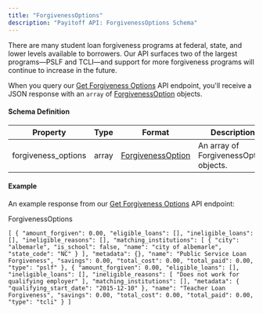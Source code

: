 ```yaml
---
title: "ForgivenessOptions"
description: "Payitoff API: ForgivenessOptions Schema"
---
```


There are many student loan forgiveness programs at federal, state, and lower levels available to borrowers. Our API surfaces two of the largest programs—PSLF and TCLI—and support for more forgiveness programs will continue to increase in the future.

When you query our [Get Forgiveness Options](/reference/get-forgiveness-options) API endpoint, you'll receive a JSON response with an `array` of [ForgivenessOption](/docs/forgiveness-option-schema) objects.

#### Schema Definition

| Property             | Type  | Format                                               | Description                            |
| -------------------- | ----- | ---------------------------------------------------- | -------------------------------------- |
| forgiveness\_options | array | [ForgivenessOption](/docs/forgiveness-option-schema) | An array of ForgivenessOption objects. |

#### Example

An example response from our [Get Forgiveness Options](/reference/get-forgiveness-options) API endpoint:

ForgivenessOptions

`[
  {
    "amount_forgiven": 0.00,
    "eligible_loans": [],
    "ineligible_loans": [],
    "ineligible_reasons": [],
    "matching_institutions": [
      {
        "city": "albemarle",
        "is_school": false,
        "name": "city of albemarle",
        "state_code": "NC"
      }
    ],
    "metadata": {},
    "name": "Public Service Loan Forgiveness",
    "savings": 0.00,
    "total_cost": 0.00,
    "total_paid": 0.00,
    "type": "pslf"
  },
  {
    "amount_forgiven": 0.00,
    "eligible_loans": [],
    "ineligible_loans": [],
    "ineligible_reasons": [
      "Does not work for qualifying employer"
    ],
    "matching_institutions": [],
    "metadata": {
      "qualifying_start_date": "2015-12-10"
    },
    "name": "Teacher Loan Forgiveness",
    "savings": 0.00,
    "total_cost": 0.00,
    "total_paid": 0.00,
    "type": "tcli"
  }
]
`